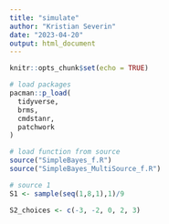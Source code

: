 ```yaml
---
title: "simulate"
author: "Kristian Severin"
date: "2023-04-20"
output: html_document
---
```


```r
knitr::opts_chunk$set(echo = TRUE)
```

```r

# load packages
pacman::p_load(
  tidyverse,
  brms,
  cmdstanr,
  patchwork
)

# load function from source
source("SimpleBayes_f.R")
source("SimpleBayes_MultiSource_f.R")
```

```r
# source 1
S1 <- sample(seq(1,8,1),1)/9

S2_choices <- c(-3, -2, 0, 2, 3)



```






